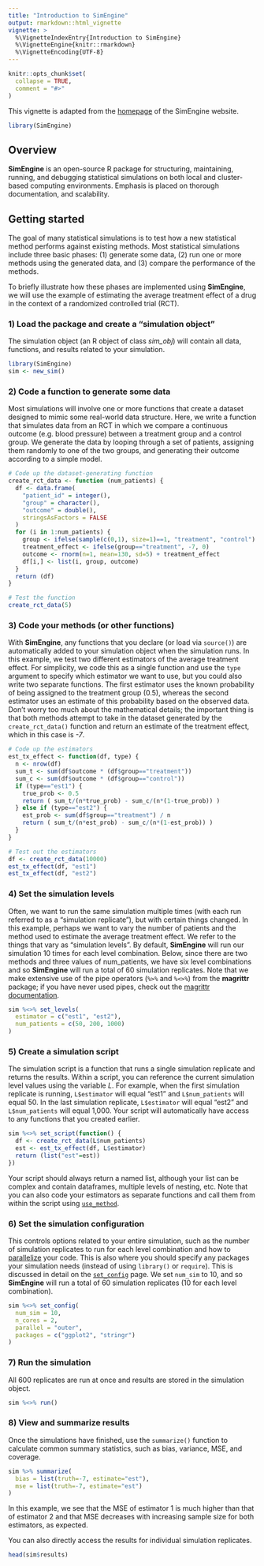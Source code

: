 ```yaml
---
title: "Introduction to SimEngine"
output: rmarkdown::html_vignette
vignette: >
  %\VignetteIndexEntry{Introduction to SimEngine}
  %\VignetteEngine{knitr::rmarkdown}
  %\VignetteEncoding{UTF-8}
---
```


```r
knitr::opts_chunk$set(
  collapse = TRUE,
  comment = "#>"
)
```

This vignette is adapted from the <a href="https://avi-kenny.github.io/SimEngine/">homepage</a> of the SimEngine website. 

```r
library(SimEngine)
```

## Overview

**SimEngine** is an open-source R package for structuring, maintaining, running, and debugging statistical simulations on both local and cluster-based computing environments. Emphasis is placed on thorough documentation, and scalability.

## Getting started

The goal of many statistical simulations is to test how a new statistical method performs against existing methods. Most statistical simulations include three basic phases: (1) generate some data, (2) run one or more methods using the generated data, and (3) compare the performance of the methods. 

To briefly illustrate how these phases are implemented using **SimEngine**, we will use the example of estimating the average treatment effect of a drug in the context of a randomized controlled trial (RCT).

### 1) Load the package and create a "simulation object"

The simulation object (an R object of class *sim_obj*) will contain all data, functions, and results related to your simulation.

```r
library(SimEngine)
sim <- new_sim()
```

### 2) Code a function to generate some data

Most simulations will involve one or more functions that create a dataset designed to mimic some real-world data structure. Here, we write a function that simulates data from an RCT in which we compare a continuous outcome (e.g. blood pressure) between a treatment group and a control group. We generate the data by looping through a set of patients, assigning them randomly to one of the two groups, and generating their outcome according to a simple model.

```r
# Code up the dataset-generating function
create_rct_data <- function (num_patients) {
  df <- data.frame(
    "patient_id" = integer(),
    "group" = character(),
    "outcome" = double(),
    stringsAsFactors = FALSE
  )
  for (i in 1:num_patients) {
    group <- ifelse(sample(c(0,1), size=1)==1, "treatment", "control")
    treatment_effect <- ifelse(group=="treatment", -7, 0)
    outcome <- rnorm(n=1, mean=130, sd=5) + treatment_effect
    df[i,] <- list(i, group, outcome)
  }
  return (df)
}

# Test the function
create_rct_data(5)
```

### 3) Code your methods (or other functions)

With **SimEngine**, any functions that you declare (or load via `source()`) are automatically added to your simulation object when the simulation runs. In this example, we test two different estimators of the average treatment effect. For simplicity, we code this as a single function and use the `type` argument to specify which estimator we want to use, but you could also write two separate functions. The first estimator uses the known probability of being assigned to the treatment group (0.5), whereas the second estimator uses an estimate of this probability based on the observed data. Don't worry too much about the mathematical details; the important thing is that both methods attempt to take in the dataset generated by the `create_rct_data()` function and return an estimate of the treatment effect, which in this case is *-7*.

```r
# Code up the estimators
est_tx_effect <- function(df, type) {
  n <- nrow(df)
  sum_t <- sum(df$outcome * (df$group=="treatment"))
  sum_c <- sum(df$outcome * (df$group=="control"))
  if (type=="est1") {
    true_prob <- 0.5
    return ( sum_t/(n*true_prob) - sum_c/(n*(1-true_prob)) )
  } else if (type=="est2") {
    est_prob <- sum(df$group=="treatment") / n
    return ( sum_t/(n*est_prob) - sum_c/(n*(1-est_prob)) )
  }
}

# Test out the estimators
df <- create_rct_data(10000)
est_tx_effect(df, "est1")
est_tx_effect(df, "est2")
```

### 4) Set the simulation levels

Often, we want to run the same simulation multiple times (with each run referred to as a "simulation replicate"), but with certain things changed. In this example, perhaps we want to vary the number of patients and the method used to estimate the average treatment effect. We refer to the things that vary as "simulation levels". By default, **SimEngine** will run our simulation 10 times for each level combination. Below, since there are two methods and three values of num_patients, we have six level combinations and so **SimEngine** will run a total of 60 simulation replicates. Note that we make extensive use of the pipe operators (`%>%` and `%<>%`) from the **magrittr** package; if you have never used pipes, check out the <a href="https://magrittr.tidyverse.org">magrittr documentation</a>.

```r
sim %<>% set_levels(
  estimator = c("est1", "est2"),
  num_patients = c(50, 200, 1000)
)
```

### 5) Create a simulation script

The simulation script is a function that runs a single simulation replicate and returns the results. Within a script, you can reference the current simulation level values using the variable *L*. For example, when the first simulation replicate is running, `L$estimator` will equal "est1" and `L$num_patients` will equal 50. In the last simulation replicate, `L$estimator` will equal "est2" and `L$num_patients` will equal 1,000. Your script will automatically have access to any functions that you created earlier.

```r
sim %<>% set_script(function() {
  df <- create_rct_data(L$num_patients)
  est <- est_tx_effect(df, L$estimator)
  return (list("est"=est))
})
```

Your script should always return a named list, although your list can be complex and contain dataframes, multiple levels of nesting, etc. Note that you can also code your estimators as separate functions and call them from within the script using <a href="https://avi-kenny.github.io/SimEngine/function-reference/use_method.html">`use_method`</a>.

### 6) Set the simulation configuration

This controls options related to your entire simulation, such as the number of simulation replicates to run for each level combination and how to <a href="https://avi-kenny.github.io/SimEngine/parallelization/">parallelize</a> your code. This is also where you should specify any packages your simulation needs (instead of using `library()` or `require`). This is discussed in detail on the <a href="https://avi-kenny.github.io/SimEngine/function-reference/set_config/">`set_config`</a> page. We set `num_sim` to 10, and so **SimEngine** will run a total of 60 simulation replicates (10 for each level combination).

```r
sim %<>% set_config(
  num_sim = 10,
  n_cores = 2,
  parallel = "outer",
  packages = c("ggplot2", "stringr")
)
```

### 7) Run the simulation

All 600 replicates are run at once and results are stored in the simulation object.

```r
sim %<>% run()
```

### 8) View and summarize results

Once the simulations have finished, use the `summarize()` function to calculate common summary statistics, such as bias, variance, MSE, and coverage.

```r
sim %>% summarize(
  bias = list(truth=-7, estimate="est"),
  mse = list(truth=-7, estimate="est")
)
```

In this example, we see that the MSE of estimator 1 is much higher than that of estimator 2 and that MSE decreases with increasing sample size for both estimators, as expected.

You can also directly access the results for individual simulation replicates.

```r
head(sim$results)
```
